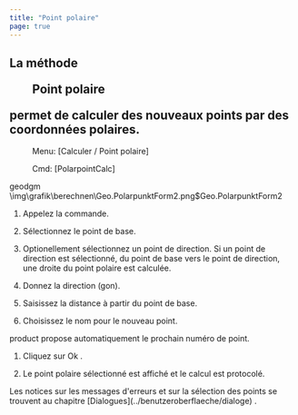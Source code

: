 ```yaml
---
title: "Point polaire"
page: true
---
```

## La m&#233;thode  <Menu>Point polaire</Menu>  permet de calculer des nouveaux points par des coordonn&#233;es polaires.
 <Menu> Menu: [Calculer / Point polaire] </Menu> 
 <Menu> Cmd: [PolarpointCalc] </Menu> 

 <Placeholder>geodgm</Placeholder><Image>\img\grafik\berechnen\Geo.PolarpunktForm2.png$Geo.PolarpunktForm2</Image>


1. Appelez la commande.

2. S&#233;lectionnez le point de base.

3. Optionellement s&#233;lectionnez un point de direction. Si un point de direction est s&#233;lectionn&#233;, du point de base vers le point de direction, une droite du point polaire est calcul&#233;e. 

4. Donnez la direction (gon). 

5. Saisissez la distance &#224; partir du point de base.

6. Choisissez le nom pour le nouveau point.



<Success>
 <Placeholder>product</Placeholder> propose automatiquement le prochain num&#233;ro de point.
</Success>


1. Cliquez sur <Border>  Ok   </Border> .

2. Le point polaire s&#233;lectionn&#233; est affich&#233; et le calcul est protocol&#233;.




<Success>
Les notices sur les messages d&#39;erreurs et sur la s&#233;lection des points se trouvent au chapitre [Dialogues](../benutzeroberflaeche/dialoge)
.
</Success>
